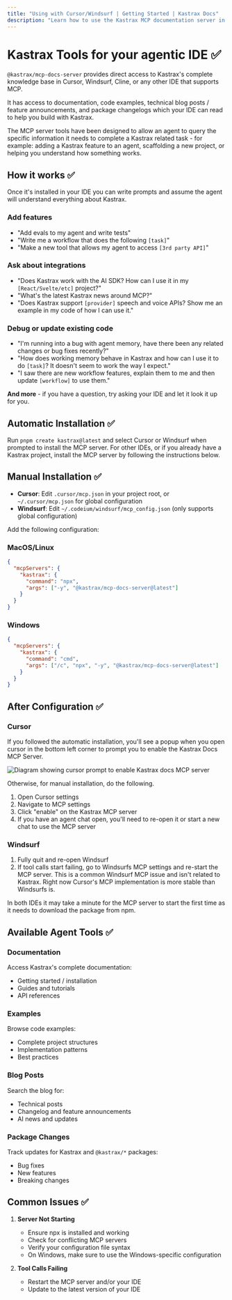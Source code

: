 ```yaml
---
title: "Using with Cursor/Windsurf | Getting Started | Kastrax Docs"
description: "Learn how to use the Kastrax MCP documentation server in your IDE to turn it into an agentic Kastrax expert."
---
```



# Kastrax Tools for your agentic IDE ✅

`@kastrax/mcp-docs-server` provides direct access to Kastrax's complete knowledge base in Cursor, Windsurf, Cline, or any other IDE that supports MCP.

It has access to documentation, code examples, technical blog posts / feature announcements, and package changelogs which your IDE can read to help you build with Kastrax.

<YouTube id="vciV57lF0og" />

The MCP server tools have been designed to allow an agent to query the specific information it needs to complete a Kastrax related task - for example: adding a Kastrax feature to an agent, scaffolding a new project, or helping you understand how something works.

## How it works ✅

Once it's installed in your IDE you can write prompts and assume the agent will understand everything about Kastrax.

### Add features

- "Add evals to my agent and write tests"
- "Write me a workflow that does the following `[task]`"
- "Make a new tool that allows my agent to access `[3rd party API]`"

### Ask about integrations

- "Does Kastrax work with the AI SDK?
  How can I use it in my `[React/Svelte/etc]` project?"
- "What's the latest Kastrax news around MCP?"
- "Does Kastrax support `[provider]` speech and voice APIs? Show me an example in my code of how I can use it."

### Debug or update existing code

- "I'm running into a bug with agent memory, have there been any related changes or bug fixes recently?"
- "How does working memory behave in Kastrax and how can I use it to do `[task]`? It doesn't seem to work the way I expect."
- "I saw there are new workflow features, explain them to me and then update `[workflow]` to use them."

**And more** - if you have a question, try asking your IDE and let it look it up for you.

## Automatic Installation ✅

Run `pnpm create kastrax@latest` and select Cursor or Windsurf when prompted to install the MCP server. For other IDEs, or if you already have a Kastrax project, install the MCP server by following the instructions below.

## Manual Installation ✅

- **Cursor**: Edit `.cursor/mcp.json` in your project root, or `~/.cursor/mcp.json` for global configuration
- **Windsurf**: Edit `~/.codeium/windsurf/mcp_config.json` (only supports global configuration)

Add the following configuration:

### MacOS/Linux

```json
{
  "mcpServers": {
    "kastrax": {
      "command": "npx",
      "args": ["-y", "@kastrax/mcp-docs-server@latest"]
    }
  }
}
```

### Windows

```json
{
  "mcpServers": {
    "kastrax": {
      "command": "cmd",
      "args": ["/c", "npx", "-y", "@kastrax/mcp-docs-server@latest"]
    }
  }
}
```

## After Configuration ✅

### Cursor

If you followed the automatic installation, you'll see a popup when you open cursor in the bottom left corner to prompt you to enable the Kastrax Docs MCP Server.

<img
  src="/image/enable-kastrax-docs-cursor.png"
  alt="Diagram showing cursor prompt to enable Kastrax docs MCP server"
  width={800}
/>

Otherwise, for manual installation, do the following.

1. Open Cursor settings
2. Navigate to MCP settings
3. Click "enable" on the Kastrax MCP server
4. If you have an agent chat open, you'll need to re-open it or start a new chat to use the MCP server

### Windsurf

1. Fully quit and re-open Windsurf
2. If tool calls start failing, go to Windsurfs MCP settings and re-start the MCP server. This is a common Windsurf MCP issue and isn't related to Kastrax. Right now Cursor's MCP implementation is more stable than Windsurfs is.

In both IDEs it may take a minute for the MCP server to start the first time as it needs to download the package from npm.

## Available Agent Tools ✅

### Documentation

Access Kastrax's complete documentation:

- Getting started / installation
- Guides and tutorials
- API references

### Examples

Browse code examples:

- Complete project structures
- Implementation patterns
- Best practices

### Blog Posts

Search the blog for:

- Technical posts
- Changelog and feature announcements
- AI news and updates

### Package Changes

Track updates for Kastrax and `@kastrax/*` packages:

- Bug fixes
- New features
- Breaking changes

## Common Issues ✅

1. **Server Not Starting**

   - Ensure npx is installed and working
   - Check for conflicting MCP servers
   - Verify your configuration file syntax
   - On Windows, make sure to use the Windows-specific configuration

2. **Tool Calls Failing**
   - Restart the MCP server and/or your IDE
   - Update to the latest version of your IDE
